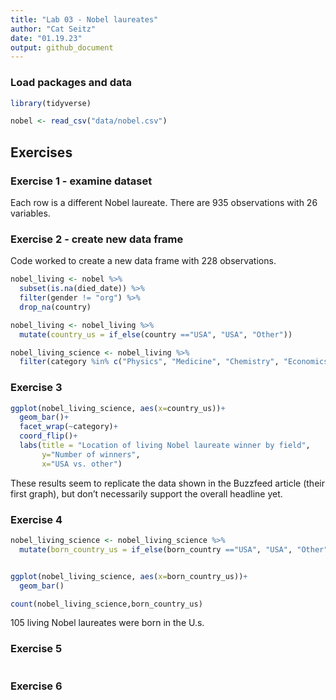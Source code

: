 ```yaml
---
title: "Lab 03 - Nobel laureates"
author: "Cat Seitz"
date: "01.19.23"
output: github_document
---
```


### Load packages and data

```r
library(tidyverse) 
```

```r
nobel <- read_csv("data/nobel.csv")
```

## Exercises

### Exercise 1 - examine dataset

Each row is a different Nobel laureate. There are 935 observations with 26 variables. 

### Exercise 2 - create new data frame

Code worked to create a new data frame with 228 observations. 

``` r

nobel_living <- nobel %>% 
  subset(is.na(died_date)) %>%
  filter(gender != "org") %>%
  drop_na(country)

```

```r

nobel_living <- nobel_living %>%
  mutate(country_us = if_else(country =="USA", "USA", "Other"))

nobel_living_science <- nobel_living %>%
  filter(category %in% c("Physics", "Medicine", "Chemistry", "Economics"))
```


### Exercise 3

```r

ggplot(nobel_living_science, aes(x=country_us))+
  geom_bar()+
  facet_wrap(~category)+
  coord_flip()+
  labs(title = "Location of living Nobel laureate winner by field",
       y="Number of winners",
       x="USA vs. other")

```

These results seem to replicate the data shown in the Buzzfeed article (their first graph), but don't necessarily support the overall headline yet. 

### Exercise 4

```r

nobel_living_science <- nobel_living_science %>%
  mutate(born_country_us = if_else(born_country =="USA", "USA", "Other"))


ggplot(nobel_living_science, aes(x=born_country_us))+
  geom_bar()

count(nobel_living_science,born_country_us)

```

105 living Nobel laureates were born in the U.s. 

### Exercise 5

```r



```

### Exercise 6

```r



```


